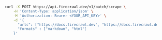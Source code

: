 ```bash cURL
curl -X POST https://api.firecrawl.dev/v1/batch/scrape \
    -H 'Content-Type: application/json' \
    -H 'Authorization: Bearer <YOUR_API_KEY>' \
    -d '{
      "urls": ["https://docs.firecrawl.dev", "https://docs.firecrawl.dev/sdks/overview"],
      "formats" : ["markdown", "html"]
    }'
```
